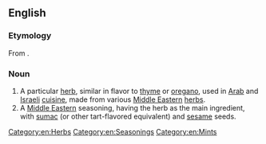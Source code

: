 ==English==
{{wikipedia}}

===Etymology===
From {{etyl|ar|en}} {{term|زعتر|زَعْتَر|lang=ar}}.

===Noun===
{{en-noun|-}}

# A particular [[herb]], similar in flavor to [[thyme]] or [[oregano]], used in [[Arab]] and [[Israeli]] [[cuisine]], made from various [[Middle Eastern]] [[herb]]s.
# A [[Middle Eastern]] seasoning, having the herb as the main ingredient, with [[sumac]] (or other tart-flavored equivalent) and [[sesame]] seeds.

[[Category:en:Herbs]]
[[Category:en:Seasonings]]
[[Category:en:Mints]]